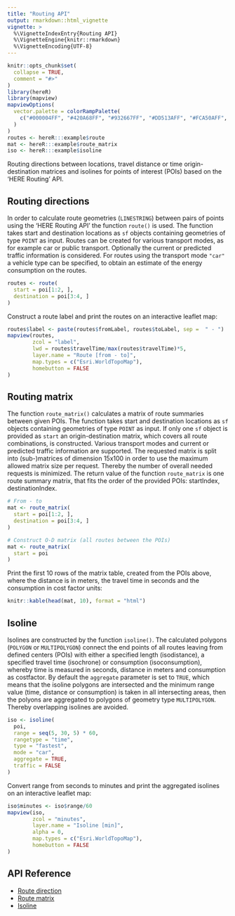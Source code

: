 ```yaml
---
title: "Routing API"
output: rmarkdown::html_vignette
vignette: >
  %\VignetteIndexEntry{Routing API}
  %\VignetteEngine{knitr::rmarkdown}
  %\VignetteEncoding{UTF-8}
---
```


```r
knitr::opts_chunk$set(
  collapse = TRUE,
  comment = "#>"
)
library(hereR)
library(mapview)
mapviewOptions(
  vector.palette = colorRampPalette(
    c("#000004FF", "#420A68FF", "#932667FF", "#DD513AFF", "#FCA50AFF", "#FCFFA4FF")
  )
)
routes <- hereR:::example$route
mat <- hereR:::example$route_matrix
iso <- hereR:::example$isoline
```

Routing directions between locations, travel distance or time origin-destination matrices and isolines for points of interest (POIs) based on the 'HERE Routing' API.

## Routing directions
In order to calculate route geometries (`LINESTRING`) between pairs of points using the 'HERE Routing API' the function `route()` is used. The function takes start and destination locations as `sf` objects containing geometries of type `POINT` as input. Routes can be created for various transport modes, as for example car or public transport. Optionally the current or predicted traffic information is considered. For routes using the transport mode `"car"` a vehicle type can be specified, to obtain an estimate of the energy consumption on the routes.
```r
routes <- route(
  start = poi[1:2, ],
  destination = poi[3:4, ]
)
```

Construct a route label and print the routes on an interactive leaflet map:
```r
routes$label <- paste(routes$fromLabel, routes$toLabel, sep =  " - ")
mapview(routes,
        zcol = "label",
        lwd = routes$travelTime/max(routes$travelTime)*5,
        layer.name = "Route [from - to]",
        map.types = c("Esri.WorldTopoMap"),
        homebutton = FALSE
)
```

## Routing matrix
The function `route_matrix()` calculates a matrix of route summaries between given POIs. The function takes start and destination locations as `sf` objects containing geometries of type `POINT` as input. If only one `sf` object is provided as `start` an origin-destination matrix, which covers all route combinations, is constructed. Various transport modes and current or predicted traffic information are supported. The requested matrix is split into (sub-)matrices of dimension 15x100 in order to use the maximum allowed matrix size per request. Thereby the number of overall needed requests is minimized. The return value of the function `route_matrix` is one route summary matrix, that fits the order of the provided POIs: startIndex, destinationIndex.
```r
# From - to
mat <- route_matrix(
  start = poi[1:2, ],
  destination = poi[3:4, ]
)

# Construct O-D matrix (all routes between the POIs)
mat <- route_matrix(
  start = poi
)
```

Print the first 10 rows of the matrix table, created from the POIs above, where the distance is in meters, the travel time in seconds and the consumption in cost factor units:

```r
knitr::kable(head(mat, 10), format = "html")
```

## Isoline
Isolines are constructed by the function `isoline()`. The calculated polygons (`POLYGON` or `MULTIPOLYGON`) connect the end points of all routes leaving from defined centers (POIs) with either a specified length (isodistance), a specified travel time (isochrone) or consumption (isoconsumption), whereby time is measured in seconds, distance in meters and consumption as costfactor. By default the `aggregate` parameter is set to `TRUE`, which means that the isoline polygons are intersected and the minimum range value (time, distance or consumption) is taken in all intersecting areas, then the polyons are aggregated to polygons of geometry type `MULTIPOLYGON`. Thereby overlapping isolines are avoided.
```r
iso <- isoline(
  poi,
  range = seq(5, 30, 5) * 60,
  rangetype = "time",
  type = "fastest",
  mode = "car",
  aggregate = TRUE,
  traffic = FALSE
)
```

Convert range from seconds to minutes and print the aggregated isolines on an interactive leaflet map:
```r
iso$minutes <- iso$range/60
mapview(iso,
        zcol = "minutes",
        layer.name = "Isoline [min]",
        alpha = 0,
        map.types = c("Esri.WorldTopoMap"),
        homebutton = FALSE
)
```

## API Reference

* [Route direction](https://developer.here.com/documentation/routing/topics/resource-calculate-route.html)
* [Route matrix](https://developer.here.com/documentation/routing/topics/resource-calculate-matrix.html)
* [Isoline](https://developer.here.com/documentation/routing/topics/resource-calculate-isoline.html)

